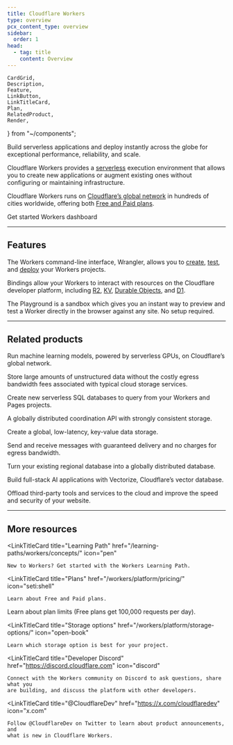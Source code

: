 ```yaml
---
title: Cloudflare Workers
type: overview
pcx_content_type: overview
sidebar:
  order: 1
head:
  - tag: title
    content: Overview
---
```


	CardGrid,
	Description,
	Feature,
	LinkButton,
	LinkTitleCard,
	Plan,
	RelatedProduct,
	Render,
} from "~/components";

<Description>

Build serverless applications and deploy instantly across the globe for exceptional performance, reliability, and scale.

</Description>

<Plan type="all" />

Cloudflare Workers provides a [serverless](https://www.cloudflare.com/learning/serverless/what-is-serverless/) execution environment that allows you to create new applications or augment existing ones without configuring or maintaining infrastructure.

Cloudflare Workers runs on [Cloudflare’s global network](https://www.cloudflare.com/network/) in hundreds of cities worldwide, offering both [Free and Paid plans](/workers/platform/pricing/).

<LinkButton variant="primary" href="/workers/get-started/guide/">
	Get started
</LinkButton> <LinkButton
	variant="secondary"
	href="https://dash.cloudflare.com/?to=/:account/workers-and-pages/create"
>
	Workers dashboard
</LinkButton>

---

## Features

<Feature header="Wrangler" href="/workers/wrangler/install-and-update/">

The Workers command-line interface, Wrangler, allows you to [create](/workers/wrangler/commands/#init), [test](/workers/wrangler/commands/#dev), and [deploy](/workers/wrangler/commands/#deploy) your Workers projects.

</Feature>

<Feature header="Bindings" href="/workers/runtime-apis/bindings/">

Bindings allow your Workers to interact with resources on the Cloudflare developer platform, including [R2](/r2/), [KV](/kv/concepts/how-kv-works/), [Durable Objects](/durable-objects/), and [D1](/d1/).

</Feature>

<Feature header="Playground" href="/workers/playground/" cta="Use the Playground">

The Playground is a sandbox which gives you an instant way to preview and test a Worker directly in the browser against any site. No setup required.

</Feature>

---

## Related products

<RelatedProduct header="Workers AI" href="/workers-ai/" product="workers-ai">

Run machine learning models, powered by serverless GPUs, on Cloudflare’s global network.

</RelatedProduct>

<RelatedProduct header="R2" href="/r2/" product="r2">

Store large amounts of unstructured data without the costly egress bandwidth fees associated with typical cloud storage services.

</RelatedProduct>

<RelatedProduct header="D1" href="/d1/" product="d1">

Create new serverless SQL databases to query from your Workers and Pages projects.

</RelatedProduct>

<RelatedProduct header="Durable Objects" href="/durable-objects/" product="durable-objects">

A globally distributed coordination API with strongly consistent storage.

</RelatedProduct>

<RelatedProduct header="KV" href="/kv/" product="kv">

Create a global, low-latency, key-value data storage.

</RelatedProduct>

<RelatedProduct header="Queues" href="/queues/" product="queues">

Send and receive messages with guaranteed delivery and no charges for egress bandwidth.

</RelatedProduct>

<RelatedProduct header="Hyperdrive" href="/hyperdrive/" product="hyperdrive">

Turn your existing regional database into a globally distributed database.

</RelatedProduct>

<RelatedProduct header="Vectorize" href="/vectorize/" product="vectorize">

Build full-stack AI applications with Vectorize, Cloudflare’s vector database.

</RelatedProduct>

<RelatedProduct header="Zaraz" href="/zaraz/" product="zaraz">

Offload third-party tools and services to the cloud and improve the speed and security of your website.

</RelatedProduct>

---

## More resources

<CardGrid>

<LinkTitleCard
	title="Learning Path"
	href="/learning-paths/workers/concepts/"
	icon="pen"
>
	New to Workers? Get started with the Workers Learning Path.
</LinkTitleCard>

<LinkTitleCard
	title="Plans"
	href="/workers/platform/pricing/"
	icon="seti:shell"
>
	Learn about Free and Paid plans.
</LinkTitleCard>

<LinkTitleCard title="Limits" href="/workers/platform/limits/" icon="document">
	Learn about plan limits (Free plans get 100,000 requests per day).
</LinkTitleCard>

<LinkTitleCard
	title="Storage options"
	href="/workers/platform/storage-options/"
	icon="open-book"
>
	Learn which storage option is best for your project.
</LinkTitleCard>

<LinkTitleCard
	title="Developer Discord"
	href="https://discord.cloudflare.com"
	icon="discord"
>
	Connect with the Workers community on Discord to ask questions, share what you
	are building, and discuss the platform with other developers.
</LinkTitleCard>

<LinkTitleCard
	title="@CloudflareDev"
	href="https://x.com/cloudflaredev"
	icon="x.com"
>
	Follow @CloudflareDev on Twitter to learn about product announcements, and
	what is new in Cloudflare Workers.
</LinkTitleCard>

</CardGrid>
